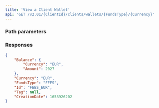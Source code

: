 ```yaml
---
title: 'View a Client Wallet'  
api: 'GET /v2.01/{ClientId}/clients/wallets/{FundsType}/{Currency}'  
---
```




### Path parameters  

<FundsType />  

<Currency />  

### Responses  

<AccordionGroup><Accordion title="200" defaultOpen>  

<BalanceResponse />  

<Currency23Response />  

<FundsTypeResponse />  

<Id5Response />  

<Tag7Response />  

<CreationDate1Response /></Accordion></AccordionGroup>  

<ResponseExample>  

```json 200  
{
    "Balance": {
        "Currency": "EUR",
        "Amount": 2027
    },
    "Currency": "EUR",
    "FundsType": "FEES",
    "Id": "FEES_EUR",
    "Tag": null,
    "CreationDate": 1658926202
}  
 ```  

</ResponseExample>  

<RequestExample>  
    <NodeViewClientWallet />
    <RubyViewClientWallet />
    <PhpViewClientWallet />
    <ViewClientWalletJava />
    <PythonViewClientWallet />
    <NetViewClientWallet />
</RequestExample>